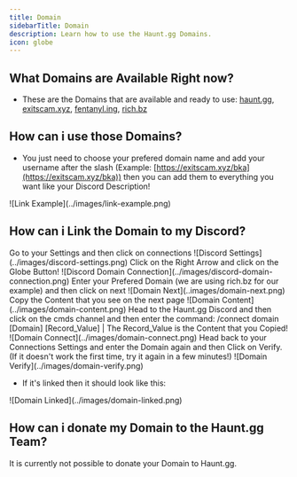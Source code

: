 ---
title: Domain
sidebarTitle: Domain
description: Learn how to use the Haunt.gg Domains.
icon: globe
---

## What Domains are Available Right now?

- These are the Domains that are available and ready to use: [haunt.gg](https://haunt.gg/), [exitscam.xyz](https://exitscam.xyz/), [fentanyl.ing](https://fentanyl.ing), [rich.bz](https://rich.bz/)

## How can i use those Domains?

- You just need to choose your prefered domain name and add your username after the slash (Example: [https://exitscam.xyz/bka](https://exitscam.xyz/bka)) then you can add them to everything you want like your Discord Description!

<Frame>
    ![Link Example](../images/link-example.png)
</Frame>

## How can i Link the Domain to my Discord?

<Steps>
    <Step title="Go to your Discord Settings">
        Go to your Settings and then click on connections
        <Frame>
            ![Discord Settings](../images/discord-settings.png)
        </Frame>
    </Step>
    <Step title="Add a Domain Connection">
        Click on the Right Arrow and click on the Globe Button!
        <Frame>
            ![Discord Domain Connection](../images/discord-domain-connection.png)
        </Frame>
    </Step>
    <Step title="Enter the Domain that you wan't">
        Enter your Prefered Domain (we are using rich.bz for our example) and then click on next
        <Frame>
            ![Domain Next](..images/domain-next.png)
        </Frame>
    </Step>
    <Step title="Copy the Content">
        Copy the Content that you see on the next page
        <Frame>
            ![Domain Content](../images/domain-content.png)
        </Frame>
    </Step>
    <Step title="Head to the Haunt.gg Discord">
        Head to the Haunt.gg Discord and then click on the cmds channel and then enter the command: /connect domain [Domain] [Record_Value] | The Record_Value is the Content that you Copied!
        <Frame>
            ![Domain Connect](../images/domain-connect.png)
        </Frame>
    </Step>
    <Step title="Head back to your Settings">
        Head back to your Connections Settings and enter the Domain again and then Click on Verify. (If it doesn't work the first time, try it again in a few minutes!) 
        <Frame>
            ![Domain Verify](../images/domain-verify.png)
        </Frame>
    </Step>
</Steps>

- If it's linked then it should look like this:

<Frame>
    ![Domain Linked](../images/domain-linked.png)
</Frame>

## How can i donate my Domain to the Haunt.gg Team?

<Note>
    It is currently not possible to donate your Domain to Haunt.gg.
</Note>
